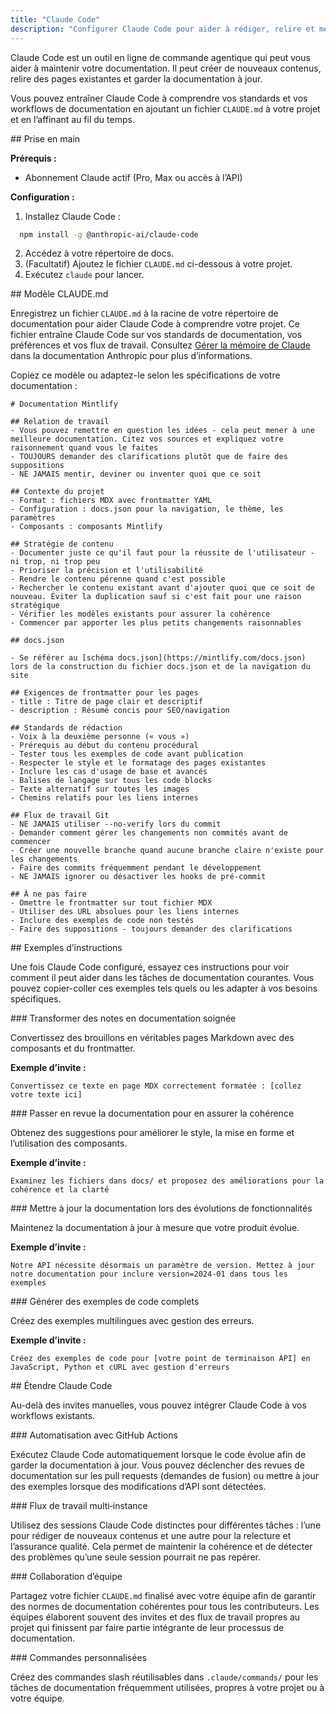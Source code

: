```yaml
---
title: "Claude Code"
description: "Configurer Claude Code pour aider à rédiger, relire et mettre à jour votre documentation"
---
```


Claude Code est un outil en ligne de commande agentique qui peut vous aider à maintenir votre documentation. Il peut créer de nouveaux contenus, relire des pages existantes et garder la documentation à jour.

Vous pouvez entraîner Claude Code à comprendre vos standards et vos workflows de documentation en ajoutant un fichier `CLAUDE.md` à votre projet et en l’affinant au fil du temps.

<div id="getting-started">
  ## Prise en main
</div>

**Prérequis :**

* Abonnement Claude actif (Pro, Max ou accès à l’API)

**Configuration :**

1. Installez Claude Code :

```bash
  npm install -g @anthropic-ai/claude-code
```

2. Accédez à votre répertoire de docs.
3. (Facultatif) Ajoutez le fichier `CLAUDE.md` ci-dessous à votre projet.
4. Exécutez `claude` pour lancer.


<div id="claudemd-template">
  ## Modèle CLAUDE.md
</div>

Enregistrez un fichier `CLAUDE.md` à la racine de votre répertoire de documentation pour aider Claude Code à comprendre votre projet. Ce fichier entraîne Claude Code sur vos standards de documentation, vos préférences et vos flux de travail. Consultez [Gérer la mémoire de Claude](https://docs.anthropic.com/en/docs/claude-code/memory) dans la documentation Anthropic pour plus d’informations.

Copiez ce modèle ou adaptez-le selon les spécifications de votre documentation :

```mdx
# Documentation Mintlify

## Relation de travail
- Vous pouvez remettre en question les idées - cela peut mener à une meilleure documentation. Citez vos sources et expliquez votre raisonnement quand vous le faites
- TOUJOURS demander des clarifications plutôt que de faire des suppositions
- NE JAMAIS mentir, deviner ou inventer quoi que ce soit

## Contexte du projet
- Format : fichiers MDX avec frontmatter YAML
- Configuration : docs.json pour la navigation, le thème, les paramètres
- Composants : composants Mintlify

## Stratégie de contenu
- Documenter juste ce qu'il faut pour la réussite de l'utilisateur - ni trop, ni trop peu
- Prioriser la précision et l'utilisabilité
- Rendre le contenu pérenne quand c'est possible
- Rechercher le contenu existant avant d'ajouter quoi que ce soit de nouveau. Éviter la duplication sauf si c'est fait pour une raison stratégique
- Vérifier les modèles existants pour assurer la cohérence
- Commencer par apporter les plus petits changements raisonnables

## docs.json

- Se référer au [schéma docs.json](https://mintlify.com/docs.json) lors de la construction du fichier docs.json et de la navigation du site

## Exigences de frontmatter pour les pages
- title : Titre de page clair et descriptif
- description : Résumé concis pour SEO/navigation

## Standards de rédaction
- Voix à la deuxième personne (« vous »)
- Prérequis au début du contenu procédural
- Tester tous les exemples de code avant publication
- Respecter le style et le formatage des pages existantes
- Inclure les cas d'usage de base et avancés
- Balises de langage sur tous les code blocks
- Texte alternatif sur toutes les images
- Chemins relatifs pour les liens internes

## Flux de travail Git
- NE JAMAIS utiliser --no-verify lors du commit
- Demander comment gérer les changements non commités avant de commencer
- Créer une nouvelle branche quand aucune branche claire n'existe pour les changements
- Faire des commits fréquemment pendant le développement
- NE JAMAIS ignorer ou désactiver les hooks de pré-commit

## À ne pas faire
- Omettre le frontmatter sur tout fichier MDX
- Utiliser des URL absolues pour les liens internes
- Inclure des exemples de code non testés
- Faire des suppositions - toujours demander des clarifications
```


<div id="sample-prompts">
  ## Exemples d’instructions
</div>

Une fois Claude Code configuré, essayez ces instructions pour voir comment il peut aider dans les tâches de documentation courantes. Vous pouvez copier-coller ces exemples tels quels ou les adapter à vos besoins spécifiques.

<div id="convert-notes-to-polished-docs">
  ### Transformer des notes en documentation soignée
</div>

Convertissez des brouillons en véritables pages Markdown avec des composants et du frontmatter.

**Exemple d’invite :**

```text wrap
Convertissez ce texte en page MDX correctement formatée : [collez votre texte ici]
```


<div id="review-docs-for-consistency">
  ### Passer en revue la documentation pour en assurer la cohérence
</div>

Obtenez des suggestions pour améliorer le style, la mise en forme et l’utilisation des composants.

**Exemple d’invite :**

```text wrap
Examinez les fichiers dans docs/ et proposez des améliorations pour la cohérence et la clarté
```


<div id="update-docs-when-features-change">
  ### Mettre à jour la documentation lors des évolutions de fonctionnalités
</div>

Maintenez la documentation à jour à mesure que votre produit évolue.

**Exemple d’invite :**

```text wrap
Notre API nécessite désormais un paramètre de version. Mettez à jour notre documentation pour inclure version=2024-01 dans tous les exemples
```


<div id="generate-comprehensive-code-examples">
  ### Générer des exemples de code complets
</div>

Créez des exemples multilingues avec gestion des erreurs.

**Exemple d’invite :**

```text wrap
Créez des exemples de code pour [votre point de terminaison API] en JavaScript, Python et cURL avec gestion d'erreurs
```


<div id="extending-claude-code">
  ## Étendre Claude Code
</div>

Au-delà des invites manuelles, vous pouvez intégrer Claude Code à vos workflows existants.

<div id="automation-with-github-actions">
  ### Automatisation avec GitHub Actions
</div>

Exécutez Claude Code automatiquement lorsque le code évolue afin de garder la documentation à jour. Vous pouvez déclencher des revues de documentation sur les pull requests (demandes de fusion) ou mettre à jour des exemples lorsque des modifications d’API sont détectées.

<div id="multi-instance-workflows">
  ### Flux de travail multi‑instance
</div>

Utilisez des sessions Claude Code distinctes pour différentes tâches : l’une pour rédiger de nouveaux contenus et une autre pour la relecture et l’assurance qualité. Cela permet de maintenir la cohérence et de détecter des problèmes qu’une seule session pourrait ne pas repérer.

<div id="team-collaboration">
  ### Collaboration d’équipe
</div>

Partagez votre fichier `CLAUDE.md` finalisé avec votre équipe afin de garantir des normes de documentation cohérentes pour tous les contributeurs. Les équipes élaborent souvent des invites et des flux de travail propres au projet qui finissent par faire partie intégrante de leur processus de documentation.

<div id="custom-commands">
  ### Commandes personnalisées
</div>

Créez des commandes slash réutilisables dans `.claude/commands/` pour les tâches de documentation fréquemment utilisées, propres à votre projet ou à votre équipe.